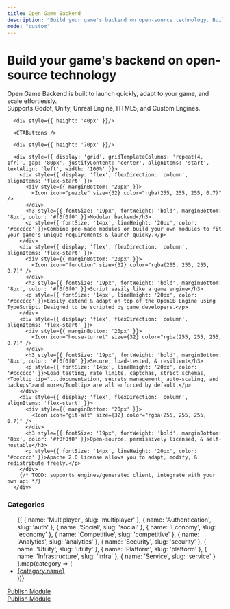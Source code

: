 ```yaml
---
title: Open Game Backend
description: "Build your game's backend on open-source technology. Built to launch quickly, adapt to your game, and scale effortlessly. Supports Godot, Unity, Unreal Engine, HTML5, and Custom Engines."
mode: "custom"
---
```



<div style={{ backgroundColor: '#0c0c0c', borderBottom: '1px solid rgba(255, 255, 255, 0.2)' }}>
  <div className="px-4 mx-auto max-w-8xl lg:px-8" style={{ paddingTop: '60px', paddingBottom: '60px' }}>
      <h1 style={{ textAlign: 'center', fontWeight: 700, fontSize: '42px', lineHeight: '1.2', letterSpacing: '-0.5px', color: '#fff', marginBottom: '20px' }}>Build your game's backend on open-source technology</h1>
      <p style={{ textAlign: 'center', fontWeight: 400, fontSize: '17px', lineHeight: '1.5', color: 'rgba(255,255,255,0.8)', marginBottom: '35px', maxWidth: '750px', margin: '0 auto' }}>
        Open Game Backend is built to <span style={{color:'white', fontWeight: 600}}>launch quickly</span>, <span style={{color:'white', fontWeight: 600}}>adapt to your game</span>, and <span style={{color:'white', fontWeight: 600}}>scale effortlessly</span>.<br/>Supports Godot, Unity, Unreal Engine, HTML5, and Custom Engines.
      </p>

      <div style={{ height: '40px' }}/>

      <CTAButtons />

      <div style={{ height: '70px' }}/>

      <div style={{ display: 'grid', gridTemplateColumns: 'repeat(4, 1fr)', gap: '80px', justifyContent: 'center', alignItems: 'start', textAlign: 'left', width: '100%' }}>
        <div style={{ display: 'flex', flexDirection: 'column', alignItems: 'flex-start' }}>
          <div style={{ marginBottom: '20px' }}>
            <Icon icon="puzzle" size={32} color="rgba(255, 255, 255, 0.7)" />
          </div>
          <h3 style={{ fontSize: '19px', fontWeight: 'bold', marginBottom: '8px', color: '#f0f0f0' }}>Modular backend</h3>
          <p style={{ fontSize: '14px', lineHeight: '20px', color: '#cccccc' }}>Combine pre-made modules or build your own modules to fit your game's unique requirements & launch quicky.</p>
        </div>
        <div style={{ display: 'flex', flexDirection: 'column', alignItems: 'flex-start' }}>
          <div style={{ marginBottom: '20px' }}>
            <Icon icon="function" size={32} color="rgba(255, 255, 255, 0.7)" />
          </div>
          <h3 style={{ fontSize: '19px', fontWeight: 'bold', marginBottom: '8px', color: '#f0f0f0' }}>Script easily like a game engine</h3>
          <p style={{ fontSize: '14px', lineHeight: '20px', color: '#cccccc' }}>Easily extend & adapt on top of the OpenGB Engine using TypeScript. Designed to be scripted by game developers.</p>
        </div>
        <div style={{ display: 'flex', flexDirection: 'column', alignItems: 'flex-start' }}>
          <div style={{ marginBottom: '20px' }}>
            <Icon icon="house-turret" size={32} color="rgba(255, 255, 255, 0.7)" />
          </div>
          <h3 style={{ fontSize: '19px', fontWeight: 'bold', marginBottom: '8px', color: '#f0f0f0' }}>Secure, load-tested, & resilient</h3>
          <p style={{ fontSize: '14px', lineHeight: '20px', color: '#cccccc' }}>Load testing, rate limits, captchas, strict schemas, <Tooltip tip="...documentation, secrets management, auto-scaling, and backups">and more</Tooltip> are all enforced by default.</p>
        </div>
        <div style={{ display: 'flex', flexDirection: 'column', alignItems: 'flex-start' }}>
          <div style={{ marginBottom: '20px' }}>
            <Icon icon="git-alt" size={32} color="rgba(255, 255, 255, 0.7)" />
          </div>
          <h3 style={{ fontSize: '19px', fontWeight: 'bold', marginBottom: '8px', color: '#f0f0f0' }}>Open-source, permissively licensed, & self-hostable</h3>
          <p style={{ fontSize: '14px', lineHeight: '20px', color: '#cccccc' }}>Apache 2.0 license allows you to adapt, modify, & redistribute freely.</p>
        </div>
        {/* TOOD: supports engines/generated client, integrate with your own api */}
      </div>

  </div>
</div>

<div className="px-4 mx-auto max-w-8xl lg:px-8">
  <div style={{ height: '20px' }}/>

  <div style={{ display: 'flex' }}>
    <div style={{ width: '250px', marginRight: '40px', marginTop: '3em' }}>
      <h3 style={{ fontSize: '18px', fontWeight: 'bold', marginBottom: '16px', color: '#f0f0f0' }}>Categories</h3>
      <ul style={{ listStyleType: 'none', padding: 0 }}>
        {[
          { name: 'Multiplayer', slug: 'multiplayer' },
          { name: 'Authentication', slug: 'auth' },
          { name: 'Social', slug: 'social' },
          { name: 'Economy', slug: 'economy' },
          { name: 'Competitive', slug: 'competitive' },
          { name: 'Analytics', slug: 'analytics' },
          { name: 'Security', slug: 'security' },
          { name: 'Utility', slug: 'utility' },
          { name: 'Platform', slug: 'platform' },
          { name: 'Infrastructure', slug: 'infra' },
          { name: 'Service', slug: 'service' }
        ].map(category => (
          <li key={category.slug} style={{ marginBottom: '8px' }}>
            <a href={`#${category.slug}`} style={{ color: '#cccccc', textDecoration: 'none', fontSize: '14px' }}>
              {category.name}
            </a>
          </li>
        ))}
      </ul>
      <a href="/docs/build/publish" style={{
        color: '#ff4f00',
        borderRadius: '6px',
        display: 'inline-flex',
        alignItems: 'center',
        justifyContent: 'center',
        textDecoration: 'none',
        border: '1px solid #ff4f00',
        padding: '6px 16px',
        marginTop: '20px',
        fontSize: '13px',
        fontWeight: 'bold'
      }}>
        Publish Module
      </a>
    </div>
    <div style={{ flex: 1 }}>
      <ModuleCards cols={3} />
    </div>
  </div>

  <div style={{ display: 'flex', justifyContent: 'center', marginTop: '40px' }}>
    <a href="/docs/build/publish" style={{
      color: 'white',
      borderRadius: '8px',
      display: 'flex',
      alignItems: 'center',
      justifyContent: 'center',
      textDecoration: 'none',
      backgroundColor: '#ff4f00',
      padding: '8px 20px',
      fontSize: '16px',
      fontWeight: 'bold'
    }}>
      Publish Module
    </a>
  </div>

  <div style={{ height: '100px' }}/>

  <Footer />
</div>



